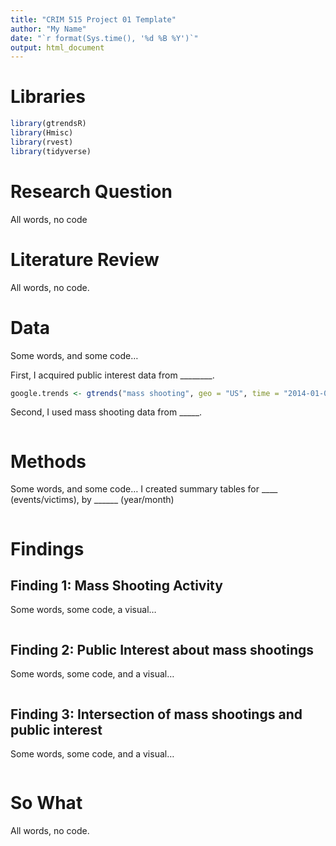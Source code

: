 ```yaml
---
title: "CRIM 515 Project 01 Template"
author: "My Name"
date: "`r format(Sys.time(), '%d %B %Y')`"
output: html_document
---
```

# Libraries
```r
library(gtrendsR)
library(Hmisc)
library(rvest)
library(tidyverse)
```

# Research Question
All words, no code

# Literature Review
All words, no code.

# Data
Some words, and some code...

First, I acquired public interest data from ________.
```r
google.trends <- gtrends("mass shooting", geo = "US", time = "2014-01-01 2023-09-25")
```

Second, I used mass shooting data from _____.
```r

```

# Methods
Some words, and some code...
I created summary tables for ____ (events/victims), by ______ (year/month)
```r

```

# Findings
## Finding 1: Mass Shooting Activity
Some words, some code, a visual...
```r

```

## Finding 2: Public Interest about mass shootings
Some words, some code, and a visual...
```r

```

## Finding 3: Intersection of mass shootings and public interest
Some words, some code, and a visual...
```r

```

# So What
All words, no code.